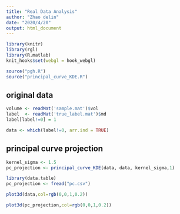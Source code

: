 ```yaml
---
title: "Real Data Analysis"
author: "Zhao delin"
date: "2020/4/20"
output: html_document
---
```


```r
library(knitr)
library(rgl)
library(R.matlab)
knit_hooks$set(webgl = hook_webgl)
```

```r
source("pgh.R")
source("principal_curve_KDE.R")
```

## original data
```r
volume <- readMat('sample.mat')$vol
label  <- readMat('true_label.mat')$md
label[label!=0] = 1

data <- which(label!=0, arr.ind = TRUE)
```

## principal curve projection
```r
kernel_sigma <- 1.5
pc_projection <- principal_curve_KDE(data, data, kernel_sigma,1)
```

```r
library(data.table)
pc_projection <- fread("pc.csv")
```

```r
plot3d(data,col=rgb(0,0,1,0.2))
```
```r
plot3d(pc_projection,col=rgb(0,0,1,0.2))
```


